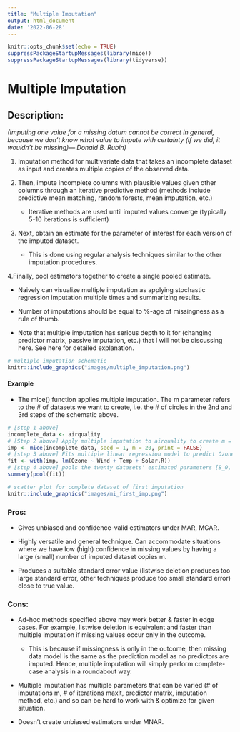 ```yaml
---
title: "Multiple Imputation"
output: html_document
date: '2022-06-28'
---
```


```r
knitr::opts_chunk$set(echo = TRUE)
suppressPackageStartupMessages(library(mice))
suppressPackageStartupMessages(library(tidyverse))

```
# Multiple Imputation


## Description:
  
*(Imputing one value for a missing datum cannot be correct in general, because we don’t know what value to impute with certainty (if we did, it wouldn’t be missing)— Donald B. Rubin)*
  
1. Imputation method for multivariate data that takes an incomplete dataset as input and creates multiple copies of the observed data.
  
2. Then, impute incomplete columns with plausible values given other columns through an iterative predictive method (methods include predictive mean matching, random forests, mean imputation, etc.)
    + Iterative methods are used until imputed values converge (typically 5-10 iterations is sufficient)  
  
3. Next, obtain an estimate for the parameter of interest for each version of the imputed dataset.
    + This is done using regular analysis techniques similar to the other imputation procedures.
  
4.Finally, pool estimators together to create a single pooled estimate. 

* Naively can visualize multiple imputation as applying stochastic regression imputation multiple times and summarizing results.  

* Number of imputations should be equal to %-age of missingness as a rule of thumb.
  
* Note that multiple imputation has serious depth to it for (changing predictor matrix, passive imputation, etc.) that I will not be discussing here. See here for detailed explanation.

```r
# multiple imputation schematic
knitr::include_graphics("images/multiple_imputation.png")
```
#### Example
* The mice() function applies multiple imputation. The m parameter refers to the # of datasets we want to create, i.e. the # of circles in the 2nd and 3rd steps of the schematic above.
```r
# [step 1 above]
incomplete_data <- airquality
# [Step 2 above] Apply multiple imputation to airquality to create m = 20 datasets 
imp <- mice(incomplete_data, seed = 1, m = 20, print = FALSE)
# [step 3 above] Fits multiple linear regression model to predict Ozone using Wind, Temp, Solar.R as predictor vars
fit <- with(imp, lm(Ozone ~ Wind + Temp + Solar.R))
# [step 4 above] pools the twenty datasets' estimated parameters [B_0, B_1, B_2, B_3] to obtain a single pooled set of parameters
summary(pool(fit))
```
```r
# scatter plot for complete dataset of first imputation
knitr::include_graphics("images/mi_first_imp.png")

```
  

### Pros:
* Gives unbiased and confidence-valid estimators under MAR, MCAR.  

* Highly versatile and general technique. Can accommodate situations where we have low (high) confidence in missing values by having a large (small) number of imputed dataset copies m.  

* Produces a suitable standard error value (listwise deletion produces too large standard error, other techniques produce too small standard error) close to true value. 

### Cons:

* Ad-hoc methods specified above may work better & faster in edge cases. For example, listwise deletion is equivalent and faster than multiple imputation if missing values occur only in the outcome.
  + This is because if missingness is only in the outcome, then missing data model is the same as the prediction model as no predictors are imputed. Hence, multiple imputation will simply perform complete-case analysis in a roundabout way.
   
* Multiple imputation has multiple parameters that can be varied (# of imputations m, # of iterations maxit, predictor matrix, imputation method, etc.) and so can be hard to work with & optimize for given situation.
  
* Doesn’t create unbiased estimators under MNAR.

